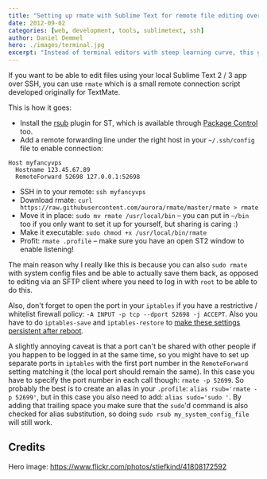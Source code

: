 ```yaml
---
title: "Setting up rmate with Sublime Text for remote file editing over SSH"
date: 2012-09-02
categories: [web, development, tools, sublimetext, ssh]
author: Daniel Demmel
hero: ./images/terminal.jpg
excerpt: "Instead of terminal editors with steep learning curve, this guide helps you to tunnel Sublime Text in to your server for remote editing. With sudo!"
---
```


If you want to be able to edit files using your local Sublime Text 2 / 3 app over SSH, you can use `rmate` which is a small remote connection script developed originally for TextMate.

This is how it goes:

- Install the [rsub](https://github.com/henrikpersson/rsub) plugin for ST, which is available through [Package Control](http://wbond.net/sublime_packages/package_control) too.
- Add a remote forwarding line under the right host in your `~/.ssh/config` file to enable connection:

```
Host myfancyvps
  Hostname 123.45.67.89
  RemoteForward 52698 127.0.0.1:52698
```

- SSH in to your remote: `ssh myfancyvps`
- Download rmate: `curl https://raw.githubusercontent.com/aurora/rmate/master/rmate > rmate`
- Move it in place: `sudo mv rmate /usr/local/bin` – you can put in `~/bin` too if you only want to set it up for yourself, but sharing is caring :)
- Make it executable: `sudo chmod +x /usr/local/bin/rmate`
- Profit: `rmate .profile` – make sure you have an open ST2 window to enable listening!

The main reason why I really like this is because you can also `sudo rmate` with system config files and be able to actually save them back, as opposed to editing via an SFTP client where you need to log in with `root` to be able to do this.

Also, don't forget to open the port in your `iptables` if you have a restrictive / whitelist firewall policy: `-A INPUT -p tcp --dport 52698 -j ACCEPT`. Also you have to do `iptables-save` and `iptables-restore` to [make these settings persistent after reboot](http://askubuntu.com/questions/66890/how-can-i-make-a-specific-set-of-iptables-rules-permanent).

A slightly annoying caveat is that a port can't be shared with other people if you happen to be logged in at the same time, so you might have to set up separate ports in `iptables` with the first port number in the `RemoteForward` setting matching it (the local port should remain the same). In this case you have to specify the port number in each call though: `rmate -p 52699`. So probably the best is to create an alias in your `.profile`: `alias rsub='rmate -p 52699'`, but in this case you also need to add: `alias sudo='sudo '`. By adding that trailing space you make sure that the `sudo`'d command is also checked for alias substitution, so doing `sudo rsub my_system_config_file` will still work.

## Credits

Hero image: https://www.flickr.com/photos/stiefkind/41808172592
